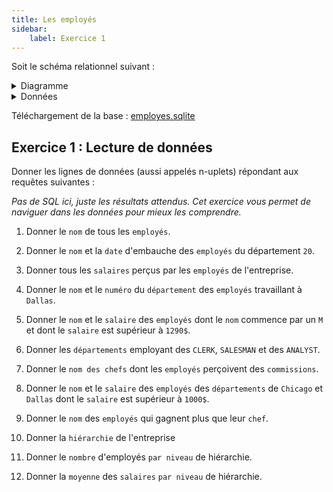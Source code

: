 ```yaml
---
title: Les employés
sidebar:
    label: Exercice 1
---
```



Soit le schéma relationnel suivant :


<Employes />


<details>
    <summary>Diagramme</summary>


<EmployesERD />

</details>

<details>
    <summary>Données</summary>


<DBEmployes />

</details>

Téléchargement de la base : [employes.sqlite](/bdd/sample/employes.sqlite)

## Exercice 1 : Lecture de données

Donner les lignes de données (aussi appelés n-uplets) répondant aux requêtes suivantes :

_Pas de SQL ici, juste les résultats attendus. Cet exercice vous permet de naviguer dans les données pour mieux les comprendre._

1. Donner le `nom` de tous les `employés`.

2. Donner le `nom` et la `date` d'embauche des `employés` du département `20`.

3. Donner tous les `salaires` perçus par les `employés` de l'entreprise.

4. Donner le `nom` et le `numéro` du `département` des `employés` travaillant à `Dallas`.

5. Donner le `nom` et le `salaire` des `employés` dont le `nom` commence par un `M` et dont le `salaire` est supérieur à `1290$`.

6. Donner les `départements` employant des `CLERK`, `SALESMAN` et des `ANALYST`.

7. Donner le `nom des chefs` dont les `employés` perçoivent des `commissions`.

8. Donner le `nom` et le `salaire` des `employés` des `départements` de `Chicago` et `Dallas` dont le `salaire` est supérieur à `1000$`.

9. Donner le `nom` des `employés` qui gagnent plus que leur `chef`.

10. Donner la `hiérarchie` de l'entreprise

11. Donner le `nombre` d'employés `par niveau` de hiérarchie.

12. Donner la `moyenne` des `salaires` `par niveau` de hiérarchie.
